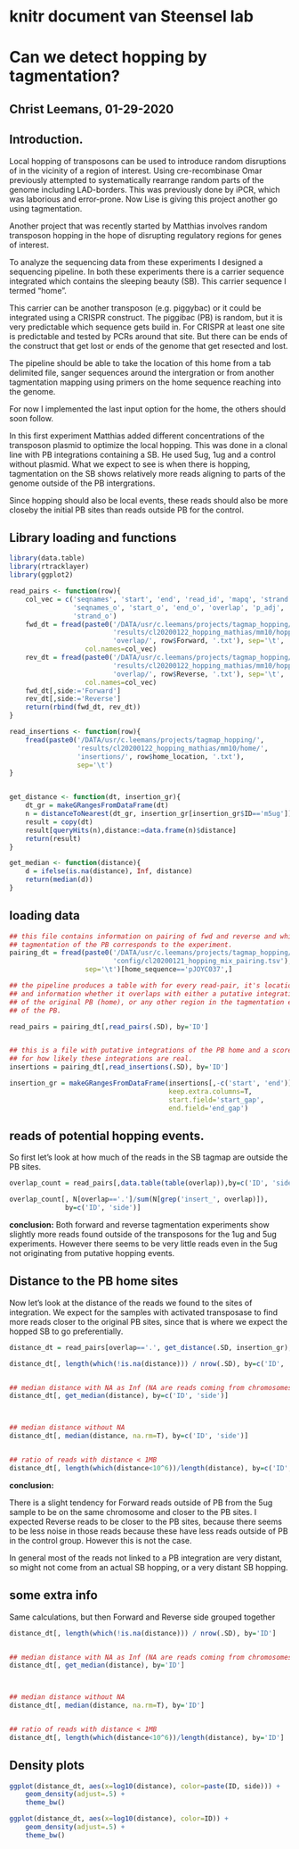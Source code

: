 # knitr document van Steensel lab

# Can we detect hopping by tagmentation?
## Christ Leemans, 01-29-2020

## Introduction.

Local hopping of transposons can be used to introduce random disruptions of
in the vicinity of a region of interest. Using cre-recombinase Omar previously
attempted to systematically rearrange random parts of the genome including
LAD-borders. This was previously done by iPCR, which was laborious and error-prone.
Now Lise is giving this project another go using tagmentation.

Another project that was recently started by Matthias involves random transposon
hopping in the hope of disrupting regulatory regions for genes of interest.

To analyze the sequencing data from these experiments I designed a sequencing
pipeline. In both these experiments there is a carrier sequence integrated which
contains the sleeping beauty (SB). This carrier sequence I termed "home".

This carrier can be another transposon (e.g. piggybac) or it could be integrated
using a CRISPR construct. The piggibac (PB) is random, but it is very predictable
which sequence gets build in. For CRISPR at least one site is predictable and
tested by PCRs around that site. But there can be ends of the construct that get
lost or ends of the genome that get resected and lost.

The pipeline should be able to take the location of this home from a tab
delimited file, sanger sequences around the intergration or from another
tagmentation mapping using primers on the home sequence reaching into the genome.

For now I implemented the last input option for the home, the others should
soon follow.

In this first experiment Matthias added different concentrations of the
transposon plasmid to optimize the local hopping.
This was done in a clonal line with PB integrations containing a SB.
He used 5ug, 1ug and a control without plasmid. What we expect to see is when
there is hopping, tagmentation on the SB shows relatively more reads aligning
to parts of the genome outside of the PB intergrations.

Since hopping should also be local events, these reads should also be more
closeby the initial PB sites than reads outside PB for the control.


## Library loading and functions

```r
library(data.table)
library(rtracklayer)
library(ggplot2)

read_pairs <- function(row){
    col_vec = c('seqnames', 'start', 'end', 'read_id', 'mapq', 'strand',
                'seqnames_o', 'start_o', 'end_o', 'overlap', 'p_adj',
                'strand_o')
    fwd_dt = fread(paste0('/DATA/usr/c.leemans/projects/tagmap_hopping/',
                          'results/cl20200122_hopping_mathias/mm10/hopping/',
                          'overlap/', row$Forward, '.txt'), sep='\t',
                   col.names=col_vec)
    rev_dt = fread(paste0('/DATA/usr/c.leemans/projects/tagmap_hopping/',
                          'results/cl20200122_hopping_mathias/mm10/hopping/',
                          'overlap/', row$Reverse, '.txt'), sep='\t',
                   col.names=col_vec)
    fwd_dt[,side:='Forward']
    rev_dt[,side:='Reverse']
    return(rbind(fwd_dt, rev_dt))
}

read_insertions <- function(row){
    fread(paste0('/DATA/usr/c.leemans/projects/tagmap_hopping/',
                 'results/cl20200122_hopping_mathias/mm10/home/',
                 'insertions/', row$home_location, '.txt'),
                 sep='\t')
}


get_distance <- function(dt, insertion_gr){
    dt_gr = makeGRangesFromDataFrame(dt)
    n = distanceToNearest(dt_gr, insertion_gr[insertion_gr$ID=='m5ug'])
    result = copy(dt)
    result[queryHits(n),distance:=data.frame(n)$distance]
    return(result)
}

get_median <- function(distance){
    d = ifelse(is.na(distance), Inf, distance)
    return(median(d))
}

```

## loading data


```r
## this file contains information on pairing of fwd and reverse and which
## tagmentation of the PB corresponds to the experiment.
pairing_dt = fread(paste0('/DATA/usr/c.leemans/projects/tagmap_hopping/',
                          'config/cl20200121_hopping_mix_pairing.tsv'),
                   sep='\t')[home_sequence=='pJOYC037',]

## the pipeline produces a table with for every read-pair, it's location
## and information whether it overlaps with either a putative integration site
## of the original PB (home), or any other region in the tagmentation experiment
## of the PB.

read_pairs = pairing_dt[,read_pairs(.SD), by='ID']


## this is a file with putative integrations of the PB home and a score
## for how likely these integrations are real.
insertions = pairing_dt[,read_insertions(.SD), by='ID']

insertion_gr = makeGRangesFromDataFrame(insertions[,-c('start', 'end')],
                                        keep.extra.columns=T,
                                        start.field='start_gap',
                                        end.field='end_gap')
```


## reads of potential hopping events.

So first let's look at how much of the reads in the SB tagmap are outside the
PB sites.


```r
overlap_count = read_pairs[,data.table(table(overlap)),by=c('ID', 'side')]

overlap_count[, N[overlap=='.']/sum(N[grep('insert_', overlap)]),
              by=c('ID', 'side')]

```

**conclusion:**
Both forward and reverse tagmentation experiments show slightly more reads
found outside of the transposons for the 1ug and 5ug experiments.
However there seems to be very little reads even in the 5ug not originating
from putative hopping events.



## Distance to the PB home sites

Now let's look at the distance of the reads we found to the sites of integration.
We expect for the samples with activated transposase to find more reads closer
to the original PB sites, since that is where we expect the hopped SB to go
preferentially.

```r
distance_dt = read_pairs[overlap=='.', get_distance(.SD, insertion_gr),by='ID']

distance_dt[, length(which(!is.na(distance))) / nrow(.SD), by=c('ID', 'side')]


## median distance with NA as Inf (NA are reads coming from chromosomes without PB)
distance_dt[, get_median(distance), by=c('ID', 'side')]



## median distance without NA
distance_dt[, median(distance, na.rm=T), by=c('ID', 'side')]


## ratio of reads with distance < 1MB
distance_dt[, length(which(distance<10^6))/length(distance), by=c('ID', 'side')]

```

**conclusion:**

There is a slight tendency for Forward reads outside of PB from the 5ug sample
to be on the same chromosome and closer to the PB sites.
I expected Reverse reads to be closer to the PB sites, because there seems to
be less noise in those reads because these have less
reads outside of PB in the control group. However this is not the case.

In general most of the reads not linked to a PB integration are very distant,
so might not come from an actual SB hopping, or a very distant SB hopping.


## some extra info

Same calculations, but then Forward and Reverse side grouped together

```r

distance_dt[, length(which(!is.na(distance))) / nrow(.SD), by='ID']


## median distance with NA as Inf (NA are reads coming from chromosomes without PB)
distance_dt[, get_median(distance), by='ID']



## median distance without NA
distance_dt[, median(distance, na.rm=T), by='ID']


## ratio of reads with distance < 1MB
distance_dt[, length(which(distance<10^6))/length(distance), by='ID']

```

## Density plots

```r

ggplot(distance_dt, aes(x=log10(distance), color=paste(ID, side))) +
    geom_density(adjust=.5) +
    theme_bw()

ggplot(distance_dt, aes(x=log10(distance), color=ID)) +
    geom_density(adjust=.5) +
    theme_bw()

```
